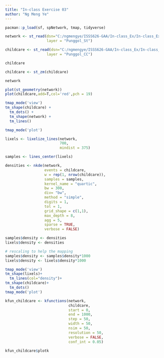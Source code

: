 ```yaml
---
title: "In-class Exercise 03"
author: "Ng Meng Ye"
---
```



```r
pacman::p_load(sf, spNetwork, tmap, tidyverse)
```

```r
network <- st_read(dsn="C:/ngmengye/ISSS626-GAA/In-class_Ex/In-class_Ex03/data/geospatial",
                   layer = "Punggol_St")
```
```r
childcare <- st_read(dsn="C:/ngmengye/ISSS626-GAA/In-class_Ex/In-class_Ex03/data/geospatial",
                   layer = "Punggol_CC")
```
```r
childcare
```
```r
childcare <- st_zm(childcare)
```


```r
network
```
```r
plot(st_geometry(network))
plot(childcare,add=T,col='red',pch = 19)
```
```r
tmap_mode('view')
tm_shape(childcare) + 
  tm_dots() + 
  tm_shape(network) +
  tm_lines()
```
```r
tmap_mode('plot')
```
```r
lixels <- lixelize_lines(network, 
                         700, 
                         mindist = 375)
```

```r
samples <- lines_center(lixels) 
```


```r
densities <- nkde(network, 
                  events = childcare,
                  w = rep(1, nrow(childcare)),
                  samples = samples,
                  kernel_name = "quartic",
                  bw = 300, 
                  div= "bw", 
                  method = "simple", 
                  digits = 1, 
                  tol = 1,
                  grid_shape = c(1,1), 
                  max_depth = 8,
                  agg = 5, 
                  sparse = TRUE,
                  verbose = FALSE)
```

```r
samples$density <- densities
lixels$density <- densities
```

```r
# rescaling to help the mapping
samples$density <- samples$density*1000
lixels$density <- lixels$density*1000
```

```r
tmap_mode('view')
tm_shape(lixels)+
  tm_lines(col="density")+
tm_shape(childcare)+
  tm_dots()
tmap_mode('plot')
```
```r
kfun_childcare <- kfunctions(network, 
                             childcare,
                             start = 0, 
                             end = 1000, 
                             step = 50, 
                             width = 50, 
                             nsim = 50, 
                             resolution = 50,
                             verbose = FALSE, 
                             conf_int = 0.05)
```

```r
kfun_childcare$plotk
```


